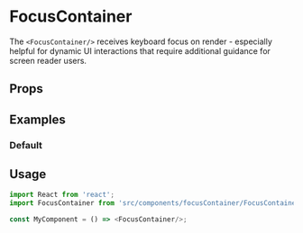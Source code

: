 
<Meta title="Accessibility|FocusContainer" component={FocusContainer}/>

# FocusContainer

The `<FocusContainer/>` receives keyboard focus on render - especially helpful for dynamic UI interactions that require additional guidance for screen reader users.

## Props

<Props of={FocusContainer}/>

## Examples

### Default

<FocusContainer className="my-random-classname"/>

## Usage

```js
import React from 'react';
import FocusContainer from 'src/components/focusContainer/FocusContainer';

const MyComponent = () => <FocusContainer/>;
```

